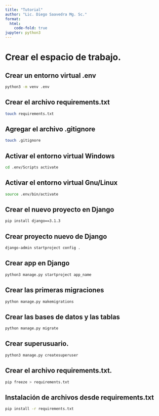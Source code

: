```yaml
---
title: "Tutorial"
author: "Lic. Diego Saavedra Mg. Sc."
format: 
  html:
    code-fold: true
jupyter: python3
---
```


# Crear el espacio de trabajo.

## Crear un entorno virtual .env

```bash
python3 -m venv .env
```

## Crear el archivo requirements.txt

```bash
touch requirements.txt
```

## Agregar el archivo .gitignore

```bash
touch .gitignore
```

## Activar el entorno virtual Windows

```bash
cd .env/Scripts activate
```

## Activar el entorno virtual Gnu/Linux

```bash
source .env/bin/activate
```

## Crear el nuevo proyecto en Django

```bash
pip install django==3.1.3
```

## Crear proyecto nuevo de Django

```bash
django-admin startproject config .
```

## Crear app en Django

```bash
python3 manage.py startproject app_name
```

## Crear las primeras migraciones

```bash
python manage.py makemigrations
```

## Crear las bases de datos y las tablas

```bash
python manage.py migrate
```

## Crear superusuario.

```bash
python3 manage.py createsuperuser
```

## Crear el archivo requirements.txt.

```bash
pip freeze > requirements.txt
```

## Instalación de archivos desde requirements.txt

```bash
pip install -r requirements.txt
```
